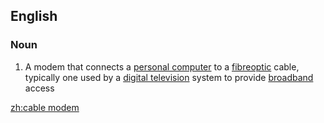 ==English==

===Noun===
{{wikipedia}}
{{en-noun|sg=[[cable]] [[modem]]}}

#{{Internet}} A modem that connects a [[personal computer]] to a [[fibreoptic]] cable, typically one used by a [[digital television]] system to provide [[broadband]] access

[[zh:cable modem]]